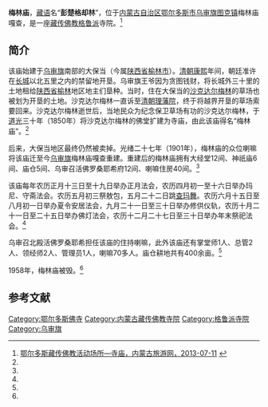 {{Infobox Tibetan Buddhist monastery
|name =梅林庙
|image = 
|image size = 250px
|alt = 
|caption = 
|t=
|w=
|to = 
|ipa={{IPA|}}
|z=
|thdl=
|e=
|tc=梅林廟
|s=梅林庙
|p=
|m=
|k=
|pushpin_map = 
|latd =  | latm =  | lats =  | latNS = 
|longd=  | longm= | longs =| longEW = 
|iso_region = 
|map_caption = 
|mapsize = 
|location_country = 中国
|location = {{CHN}}[[内蒙古自治区|内蒙古自治区]][[鄂尔多斯市|鄂尔多斯市]][[乌审旗|乌审旗]][[图克镇|图克镇]]
|coordinates_display =
|founded_by = 
|date_founded =
|date_renovated =
|sect = [[格鲁派|格鲁派]]
|mather =
|children =
|dedicated_to = 
|tulku =
|head_lama = 
|head_mgh =
|no._of_monks = 
|architecture = 
|festivals =
|footnotes = 
}}

'''梅林庙'''，[[藏语|藏语]]名“'''彭楚格却林'''”，位于[[内蒙古自治区|内蒙古自治区]][[鄂尔多斯市|鄂尔多斯市]][[乌审旗|乌审旗]][[图克镇|图克镇]]梅林庙嘎查，是一座[[藏传佛教|藏传佛教]][[格鲁派|格鲁派]]寺院。<ref name=dcd>[http://www.nmglyw.com/html/2012/eerduosiwenhua_1005/2469.html 鄂尔多斯藏传佛教活动场所—寺庙，内蒙古旅游网，2013-07-11] {{webarchive|url=https://archive.is/20130715090919/http://www.nmglyw.com/html/2012/eerduosiwenhua_1005/2469.html |date=2013-07-15 }}</ref>

==简介==
该庙始建于[[乌审旗|乌审旗]]南部的大保当（今属[[陕西省|陕西省]][[榆林市|榆林市]]）。[[清朝|清朝]][[康熙|康熙]]年间，朝廷准许在[[长城|长城]]以北五里之内的禁留地开垦。乌审旗王爷因为贪图钱财，将长城外三十里的土地租给[[陕西省|陕西省]][[榆林|榆林]]地区地主们垦种。当时，住在大保当的[[沙克达尔梅林|沙克达尔梅林]]的草场也被划为开垦的土地。沙克达尔梅林一直诉至[[清朝|清朝]][[理藩院|理藩院]]，终于将越界开垦的草场索要回来。沙克达尔梅林逝世后，当地民众为纪念保卫草场有功的沙克达尔梅林，于[[道光|道光]]三十年（1850年）将沙克达尔梅林的佛堂扩建为寺庙，由此该庙得名“梅林庙”。<ref name=dcd/>

后来，大保当地区最终仍然被卖掉。光绪二十七年（1901年），梅林庙的众位喇嘛将该庙迁至今[[乌审旗|乌审旗]]梅林庙嘎查重建。重建后的梅林庙拥有大经堂12间、神祇庙6间、庙仓5间、乌审召活佛罗桑耶希府12间、喇嘛住房40间。<ref name=dcd/>

该庙每年农历正月十三日至十九日举办正月法会，农历四月初一至十六日举办玛尼、守斋法会。农历五月初三祭敖包，五月二十二日跳[[查玛舞|查玛舞]]。农历六月十五日至八月初一日举办夏令安居法会，九月二十一日至三十日举办修供仪轨，农历十月二十一日至二十五日举办佛灯法会，农历十二月二十七日至三十日举办年末祭祀法会。<ref name=dcd/>

乌审召北殿活佛罗桑耶希担任该庙的住持喇嘛，此外该庙还有掌堂师1人、总管2人、领经师2人、管理员1人，喇嘛70多人。庙仓耕地共有400余亩。<ref name=dcd/>

1958年，梅林庙被毁。<ref name=dcd/>

==参考文献==
{{reflist}}

[[Category:鄂尔多斯佛寺|Category:鄂尔多斯佛寺]]
[[Category:内蒙古藏传佛教寺院|Category:内蒙古藏传佛教寺院]]
[[Category:格鲁派寺院|Category:格鲁派寺院]]
[[Category:乌审旗|Category:乌审旗]]